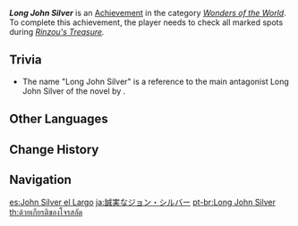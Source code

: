 {{Achievement Infobox
|id           = 81153
|order id     = 1139
|category     = Wonders of the World
|description  = Find all of Rinzou's buried treasure.
|requirements = Check all marked spots during ''[[Rinzou's Treasure]].''
|primogems    = 5
|tracking     = 
|hidden       = 1
|topic        = 
|type         = Exploration
}}
'''''Long John Silver''''' is an [[Achievement]] in the category ''[[Wonders of the World]]''. To complete this achievement, the player needs to check all marked spots during ''[[Rinzou's Treasure]].''

==Trivia==
* The name "Long John Silver" is a reference to the main antagonist Long John Silver of the novel ''{{w|Treasure Island}}'' by {{w|Robert Louis Stevenson}}.
<!--
==Video Guides==
{{EVT
|video1   = 
|caption1 = 
}}
-->
==Other Languages==
{{Other Languages
|en      = Long John Silver
|zhs     = 诚实高个儿西尔弗
|zhs_rm  = Chéngshí Gāo Gè'er Xī'ěrfú
|zht     = 誠實高個子西爾弗
|zht_rm  = Chéngshí Gāo Gèzi Xī'ěrfú
|zh_tl   = Honest Long Silver
|ja      = 誠実なジョン・シルバー
|ja_rm   = Seijitsu na Jon Shirubaa
|ja_tl   = Honest John Silver
|ko      = 성실한 키다리 실버
|ko_tl   = Faithful Long Silver
|es      = John Silver el Largo
|es_tl   = John Silver the Long
|fr      = Long John Silver
|ru      = Честный долговязый Сильвер
|ru_tl   = Honest Lanky Silver
|th      = ด้วยเกียรติของโจรสลัด
|th_rm   = 
|th_tl   = 
|vi      = Long John Silver
|de      = Der ehrliche Long John Silver
|de_tl   = The Honest Long John Silver
|id      = Kejujuran Bajak Laut
|id_tl   = The Honesty of a Pirate
|pt      = Long John Silver
|tr      = Hazine Aşkına!
|tr_tl   = For the Love of the Treasure!
|it      = Long John Silver
}}

==Change History==
{{Change History|2.1}}
<!--
==References==
{{Reflist}}
-->
==Navigation==
{{Achievement Navbox|Wonders of the World|Exploration}}

[[es:John Silver el Largo]]
[[ja:誠実なジョン・シルバー]]
[[pt-br:Long John Silver]]
[[th:ด้วยเกียรติของโจรสลัด]]